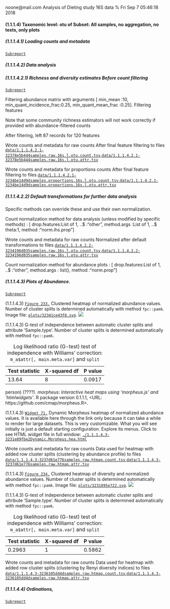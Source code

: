 noone@mail.com
Analysis of Dieting study 16S data
% Fri Sep  7 05:46:18 2018



#### \(1.1.1.4\) Taxonomic level: otu of Subset: All samples, no aggregation, no tests, only plots




##### \(1.1.1.4.1\) Loading counts and metadata

[`Subreport`](./1.1.1.4.1-report.html)


##### \(1.1.1.4.2\) Data analysis




##### \(1.1.1.4.2.1\) Richness and diversity estimates Before count filtering

[`Subreport`](./1.1.1.4.2.1-report.html)

Filtering abundance matrix with arguments [ min_mean                :10, min_quant_incidence_frac:0.25, min_quant_mean_frac     :0.25]. Filtering features


Note that some community richness estimators will not work correctly 
               if provided with abundance-filtered counts


After filtering, left 87 records for 120 features


Wrote counts and metadata for raw counts After final feature filtering to files [`data/1.1.1.4.2.1-32378e5b444samples.raw.16s.l.otu.count.tsv`](data/1.1.1.4.2.1-32378e5b444samples.raw.16s.l.otu.count.tsv),[`data/1.1.1.4.2.1-32378e5b444samples.raw.16s.l.otu.attr.tsv`](data/1.1.1.4.2.1-32378e5b444samples.raw.16s.l.otu.attr.tsv)


Wrote counts and metadata for proportions counts After final feature filtering to files [`data/1.1.1.4.2.1-3234be14d9dsamples.proportions.16s.l.otu.count.tsv`](data/1.1.1.4.2.1-3234be14d9dsamples.proportions.16s.l.otu.count.tsv),[`data/1.1.1.4.2.1-3234be14d9dsamples.proportions.16s.l.otu.attr.tsv`](data/1.1.1.4.2.1-3234be14d9dsamples.proportions.16s.l.otu.attr.tsv)



##### \(1.1.1.4.2.2\) Default transformations for further data analysis



Specific methods can override these and use their own normalization.


Count normalization method for data analysis (unless modified by specific methods) : [ drop.features:List of 1,  ..$ :"other", method.args  :List of 1,  ..$ theta:1, method       :"norm.ihs.prop"]


Wrote counts and metadata for raw counts Normalized after default transformations to files [`data/1.1.1.4.2.2-3234196d035samples.raw.16s.l.otu.count.tsv`](data/1.1.1.4.2.2-3234196d035samples.raw.16s.l.otu.count.tsv),[`data/1.1.1.4.2.2-3234196d035samples.raw.16s.l.otu.attr.tsv`](data/1.1.1.4.2.2-3234196d035samples.raw.16s.l.otu.attr.tsv)


Count normalization method for abundance plots : [ drop.features:List of 1,  ..$ :"other", method.args  : list(), method       :"norm.prop"]



##### \(1.1.1.4.3\) Plots of Abundance.

[`Subreport`](./1.1.1.4.3-report.html)




\(1.1.1.4.3\) <a name="figure.233"></a>[`Figure 233.`](#figure.233) Clustered heatmap of normalized abundance values. Number of cluster splits is determined automatically with method `fpc::pamk`.  Image file: [`plots/32341ce43f8.svg`](plots/32341ce43f8.svg).
![](plots/32341ce43f8.svg)




\(1.1.1.4.3\)  G-test of independence between automatic cluster splits and attribute 'Sample.type'. Number of cluster splits is determined automatically with method `fpc::pamk`.


| Test statistic | X-squared df | P value |
|:---------------|:-------------|:--------|
| 13.64          | 8            | 0.0917  |

Table: Log likelihood ratio (G-test) test of independence with Williams' correction: `m_a$attr[, main.meta.var]` and `split`


person) (????). _morpheus: Interactive heat maps using 'morpheus.js' and 'htmlwidgets'_. R package version 0.1.1.1, <URL:
https://github.com/cmap/morpheus.R>.





\(1.1.1.4.3\) <a name="widget.71"></a>[`Widget 71.`](#widget.71) Dynamic Morpheus heatmap of normalized abundance values. 
                    It is available here through the link only because it can take a while to render for large datasets.
                    This is very customizable. What you will see initially is just a default starting configuration. Explore its menus. Click to see HTML widget file in full window: [`./1.1.1.4.3-3231e89fbe2Dynamic.Morpheus.hea.html`](./1.1.1.4.3-3231e89fbe2Dynamic.Morpheus.hea.html)


Wrote counts and metadata for raw counts Data used for heatmap with added row cluster splits (clustering by abundance profile) to files [`data/1.1.1.4.3-3237d61e776samples.raw.htmap.count.tsv`](data/1.1.1.4.3-3237d61e776samples.raw.htmap.count.tsv),[`data/1.1.1.4.3-3237d61e776samples.raw.htmap.attr.tsv`](data/1.1.1.4.3-3237d61e776samples.raw.htmap.attr.tsv)





\(1.1.1.4.3\) <a name="figure.234"></a>[`Figure 234.`](#figure.234) Clustered heatmap of diversity and normalized abundance values. Number of cluster splits is determined automatically with method `fpc::pamk`.  Image file: [`plots/3231895e722.svg`](plots/3231895e722.svg).
![](plots/3231895e722.svg)




\(1.1.1.4.3\)  G-test of independence between automatic cluster splits and attribute 'Sample.type'. Number of cluster splits is determined automatically with method `fpc::pamk`.


| Test statistic | X-squared df | P value |
|:---------------|:-------------|:--------|
| 0.2963         | 1            | 0.5862  |

Table: Log likelihood ratio (G-test) test of independence with Williams' correction: `m_a$attr[, main.meta.var]` and `split`


Wrote counts and metadata for raw counts Data used for heatmap with added row cluster splits (clustering by Renyi diversity indices) to files [`data/1.1.1.4.3-3236105dd4dsamples.raw.htmap.count.tsv`](data/1.1.1.4.3-3236105dd4dsamples.raw.htmap.count.tsv),[`data/1.1.1.4.3-3236105dd4dsamples.raw.htmap.attr.tsv`](data/1.1.1.4.3-3236105dd4dsamples.raw.htmap.attr.tsv)



##### \(1.1.1.4.4\) Ordinations, 

[`Subreport`](./1.1.1.4.4-report.html)